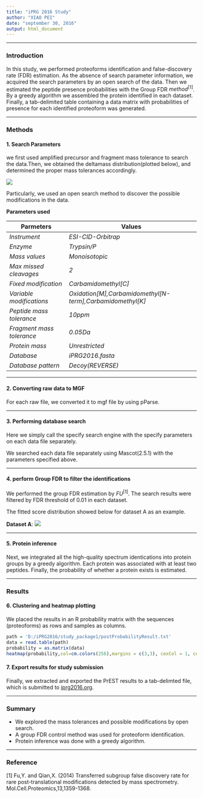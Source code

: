 ---
title: "iPRG 2016 Study"
author: "XIAO PEI"
date: "september 30, 2016"
output: html_document
---
***
### Introduction
In this study, we performed proteoforms identification and false-discovery rate (FDR) estimation. As the absence of search parameter information, we acquired the search parameters by an open search of the data. Then we estimated the peptide presence probabilities with the Group FDR $method^{[1]}$. By a greedy algorithm we assembled the protein identified in each dataset. Finally, a tab-delimited table containing a data matrix with probabilities of presence for each identified proteoform was generated.

***
### Methods
  
#### 1. Search Parameters

we first used amplified precursor and fragment mass tolerance to search the data.Then, we obtained the deltamass distribution(plotted below), and determined the proper mass tolerances accordingly.

![](parameter.png)

Particularly, we used an open search method to discover the possible modifications in the data.

**Parameters used**

Parmeters                 | Values
------------------------- | -------------------------------------------------------
*Instrument*              | *ESI-CID-Orbitrap*
*Enzyme*                  | *Trypsin/P*
*Mass values*             | *Monoisotopic*
*Max missed cleavages*    | *2*
*Fixed modification*      | *Carbamidomethyl[C]*
*Variable modifications*  | *Oxidation[M],Carbamidomethyl[N-term],Carbamidomethyl[K]*
*Peptide mass tolerance*  | *10ppm*
*Fragment mass tolerance* | *0.05Da*
*Protein mass*            | *Unrestricted*
*Database*                | *iPRG2016.fasta*
*Database pattern*        | *Decoy(REVERSE)*




***
  
#### 2. Converting raw data to MGF

For each raw file, we converted it to mgf file by using pParse.

***
#### 3. Performing database search
  
Here we simply call the specify search engine with the specify parameters on each data file separately.

We searched each data file separately using Mascot(2.5.1) with the parameters specified above.

***
#### 4. perform Group FDR to filter the identifications
  
We performed the group FDR estimation by $FU^{[1]}$. The search results were filtered by FDR threshold of 0.01 in each dataset.

The fitted score distribution showed below for dataset A as an example.

**Dataset A**: ![](A.png)

***
#### 5. Protein inference
Next, we integrated all the high-quality spectrum identications into protein groups by a greedy algorithm. Each protein was associated with at least two peptides. Finally, the probability of whether a protein exists is estimated.


***
### Results
  
#### 6. Clustering and heatmap plotting
We placed the results in an R probability matrix with the sequences (proteoforms) as rows and samples as columns.
  
```{r}
path = 'D:/iPRG2016/study_package1/postProbabilityResult.txt'
data = read.table(path)
probability = as.matrix(data)
heatmap(probability,col=cm.colors(256),margins = c(3,3), cexCol = 1, cexRow = 0.05, scale = 'none')
```

#### 7. Export results for study submission
Finally, we extracted and exported the PrEST results to a tab-delimted file, which is submitted to [iprg2016.org](http://iprg2016.org).


***
### Summary

* We explored the mass tolerances and possible modifications by open search.
* A group FDR control method was used for proteoform identification.
* Protein inference was done with a greedy algorithm.

***
### Reference
[1] Fu,Y. and Qian,X. (2014) Transferred subgroup false discovery rate for rare post-translational modifications detected by mass spectrometry. Mol.Cell.Proteomics,13,1359-1368.

                                                                                                                                                                                                                                                           
                                                                                                                                                                                                                                                           





  
